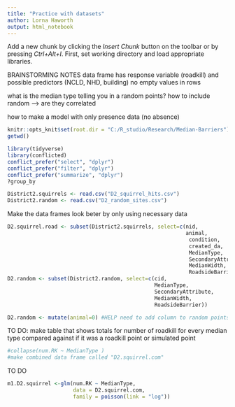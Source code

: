 ```yaml
---
title: "Practice with datasets"
author: Lorna Haworth
output: html_notebook
---
```

Add a new chunk by clicking the *Insert Chunk* button on the toolbar or by pressing *Ctrl+Alt+I*.
First, set working directory and load appropriate libraries.

BRAINSTORMING NOTES
data frame has response variable (roadkill) and possible predictors (NCLD, NHD, building)
no empty values in rows

what is the median type telling you in a random points? how to include random 
 --> are they correlated

how to make a model with only presence data (no absence)

```r
knitr::opts_knit$set(root.dir = "C:/R_studio/Research/Median-Barriers")
getwd()

library(tidyverse)
library(conflicted)
conflict_prefer("select", "dplyr")
conflict_prefer("filter", "dplyr")
conflict_prefer("summarize", "dplyr")
?group_by
```

```r
District2.squirrels <- read.csv("D2_squirrel_hits.csv")
District2.random <- read.csv("D2_random_sites.csv")
```


Make the data frames look beter by only using necessary data
```r
D2.squirrel.road <- subset(District2.squirrels, select=c(nid,
                                                         animal, 
                                                          condition, 
                                                          created_da, 
                                                          MedianType, 
                                                          SecondaryAttribute, 
                                                          MedianWidth, 
                                                          RoadsideBarrier))
D2.random <- subset(District2.random, select=c(cid,
                                               MedianType,
                                               SecondaryAttribute, 
                                               MedianWidth, 
                                               RoadsideBarrier))

D2.random <- mutate(animal=0) #HELP need to add column to random points to show no roadkill
```


TO DO: make table that shows totals for number of roadkill for every median type compared against if it was a roadkill point or simulated point
```r
#collapse(num.RK ~ MedianType )
#make combined data frame called "D2.squirrel.com"
```

TO DO
```r
m1.D2.squirrel <-glm(num.RK ~ MedianType,
                     data = D2.squirrel.com,
                     family = poisson(link = "log"))

```



